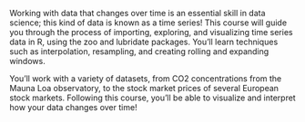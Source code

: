 Working with data that changes over time is an essential skill in data science; this kind of data is known as a time series! This course will guide you through the process of importing, exploring, and visualizing time series data in R, using the zoo and lubridate packages. You'll learn techniques such as interpolation, resampling, and creating rolling and expanding windows.

You'll work with a variety of datasets, from CO2 concentrations from the Mauna Loa observatory, to the stock market prices of several European stock markets. Following this course, you'll be able to visualize and interpret how your data changes over time!
